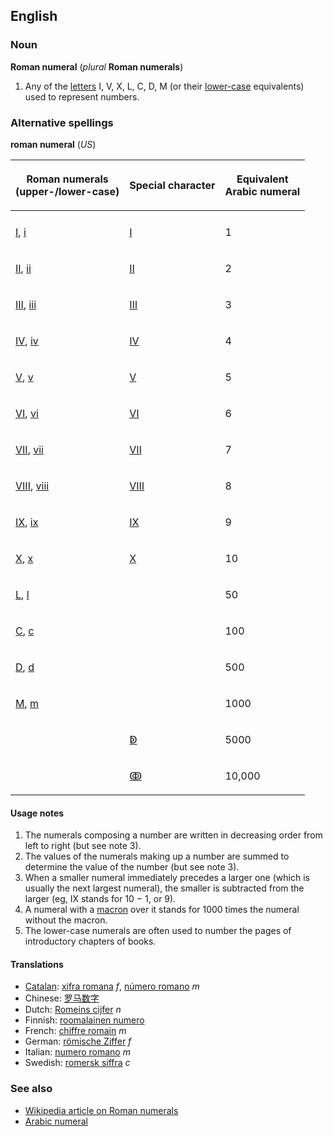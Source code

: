 ==English==

===Noun===
'''Roman numeral''' (''plural'' '''Roman numerals''')
#{{arithmetic}} Any of the [[letter]]s I, V, X, L, C, D, M (or their [[lower-case]] equivalents) used to represent numbers.

===Alternative spellings===
'''roman numeral''' (''US'')


{| border="1" cellpadding="5" cellspacing="0" align="center"
|-----
! Roman numerals<br>(upper-/lower-case)
! Special character
! Equivalent<br>Arabic numeral
|-----
|-----
| [[I]], [[i]] || [[Ⅰ]] || 1
|-----
| [[II]], [[ii]] || [[Ⅱ]] || 2
|-----
| [[III]], [[iii]] || [[Ⅲ]] || 3
|-----
| [[IV]], [[iv]] || [[Ⅳ]] || 4
|-----
| [[V]], [[v]] || [[Ⅴ]] || 5
|-----
| [[VI]], [[vi]] || [[Ⅵ]] || 6
|-----
| [[VII]], [[vii]] || [[Ⅶ]] || 7
|-----
| [[VIII]], [[viii]] || [[Ⅷ]] || 8
|-----
| [[IX]], [[ix]] || [[Ⅸ]] || 9
|-----
| [[X]], [[x]] || [[Ⅹ]] || 10
|-----
| [[L]], [[l]] || || 50
|-----
| [[C]], [[c]] || || 100
|-----
| [[D]], [[d]] || || 500
|-----
| [[M]], [[m]] || || 1000
|-----
|
 || [[ↁ]] || 5000
|-----
|
 || [[ↂ]] || 10,000
|}

====Usage notes====
#The numerals composing a number are written in decreasing order from left to right (but see note 3).
#The values of the numerals making up a number are summed to determine the value of the number (but see note 3).
#When a smaller numeral immediately precedes a larger one (which is usually the next largest numeral), the smaller is subtracted from the larger (eg, IX stands for 10 &minus; 1, or 9).
#A numeral with a [[macron]] over it stands for 1000 times the numeral without the macron.
#The lower-case numerals are often used to number the pages of introductory chapters of books.

====Translations====
*[[Catalan]]: [[xifra romana]] ''f'', [[número romano]] ''m''
*Chinese: [[罗马数字]]
*Dutch: [[Romeins cijfer]] ''n''
*Finnish: [[roomalainen numero]]
*French: [[chiffre romain]] ''m''
*German: [[römische Ziffer]] ''f''
*Italian: [[numero romano]] ''m''
*Swedish: [[romersk siffra]] ''c''

===See also===
*[[w:Roman numeral|Wikipedia article on Roman numerals]]
*[[Arabic numeral]]